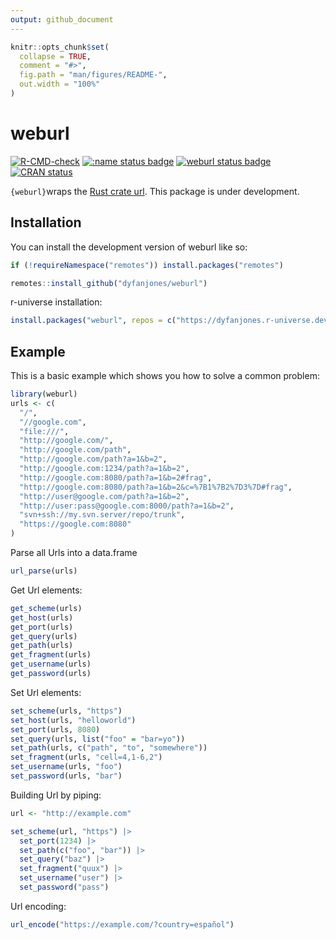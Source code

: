 ```yaml
---
output: github_document
---
```


<!-- README.md is generated from README.Rmd. Please edit that file -->

```r
knitr::opts_chunk$set(
  collapse = TRUE,
  comment = "#>",
  fig.path = "man/figures/README-",
  out.width = "100%"
)
```

# weburl

<!-- badges: start -->
[![R-CMD-check](https://github.com/DyfanJones/weburl/actions/workflows/R-CMD-check.yaml/badge.svg)](https://github.com/DyfanJones/weburl/actions/workflows/R-CMD-check.yaml)
[![:name status badge](https://dyfanjones.r-universe.dev/badges/:name)](https://dyfanjones.r-universe.dev/)
[![weburl status badge](https://dyfanjones.r-universe.dev/badges/weburl)](https://dyfanjones.r-universe.dev/weburl)
[![CRAN status](https://www.r-pkg.org/badges/version/weburl)](https://CRAN.R-project.org/package=weburl)
<!-- badges: end -->

`{weburl}`wraps the [Rust crate url](https://crates.io/crates/url). This package is under development.

## Installation

You can install the development version of weburl like so:

``` r
if (!requireNamespace("remotes")) install.packages("remotes")

remotes::install_github("dyfanjones/weburl")
```

r-universe installation:
```r
install.packages("weburl", repos = c("https://dyfanjones.r-universe.dev", "https://cloud.r-project.org"))
```

## Example

This is a basic example which shows you how to solve a common problem:

```r
library(weburl)
urls <- c(
  "/",
  "//google.com",
  "file:///",
  "http://google.com/",
  "http://google.com/path",
  "http://google.com/path?a=1&b=2",
  "http://google.com:1234/path?a=1&b=2",
  "http://google.com:8080/path?a=1&b=2#frag",
  "http://google.com:8080/path?a=1&b=2&c=%7B1%7B2%7D3%7D#frag",
  "http://user@google.com/path?a=1&b=2",
  "http://user:pass@google.com:8000/path?a=1&b=2",
  "svn+ssh://my.svn.server/repo/trunk",
  "https://google.com:8080"
)

```

Parse all Urls into a data.frame

```r
url_parse(urls)
```

Get Url elements:
```r
get_scheme(urls)
get_host(urls)
get_port(urls)
get_query(urls)
get_path(urls)
get_fragment(urls)
get_username(urls)
get_password(urls)
```

Set Url elements:
```r
set_scheme(urls, "https")
set_host(urls, "helloworld")
set_port(urls, 8080)
set_query(urls, list("foo" = "bar=yo"))
set_path(urls, c("path", "to", "somewhere"))
set_fragment(urls, "cell=4,1-6,2")
set_username(urls, "foo")
set_password(urls, "bar")
```

Building Url by piping:
```r
url <- "http://example.com"

set_scheme(url, "https") |>
  set_port(1234) |>
  set_path(c("foo", "bar")) |>
  set_query("baz") |>
  set_fragment("quux") |>
  set_username("user") |>
  set_password("pass")
```

Url encoding:
```r
url_encode("https://example.com/?country=español")
```


